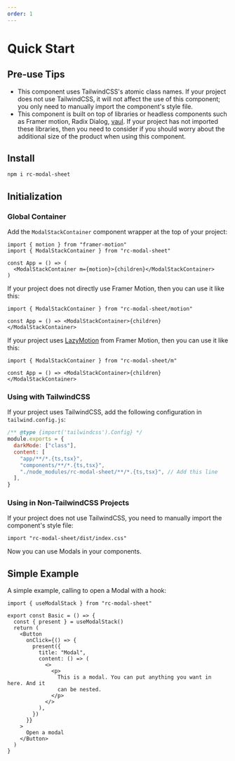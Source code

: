```yaml
---
order: 1
---
```


# Quick Start

## Pre-use Tips

- This component uses TailwindCSS's atomic class names. If your project does not use TailwindCSS, it will not affect the use of this component; you only need to manually import the component's style file.
- This component is built on top of libraries or headless components such as Framer motion, Radix Dialog, [vaul](https://github.com/emilkowalski/vaul). If your project has not imported these libraries, then you need to consider if you should worry about the additional size of the product when using this component.

## Install

```bash
npm i rc-modal-sheet
```

## Initialization

### Global Container

Add the `ModalStackContainer` component wrapper at the top of your project:

```tsx
import { motion } from "framer-motion"
import { ModalStackContainer } from "rc-modal-sheet"

const App = () => (
  <ModalStackContainer m={motion}>{children}</ModalStackContainer>
)
```

If your project does not directly use Framer Motion, then you can use it like this:

```tsx
import { ModalStackContainer } from "rc-modal-sheet/motion"

const App = () => <ModalStackContainer>{children}</ModalStackContainer>
```

If your project uses [LazyMotion](https://www.framer.com/motion/lazy-motion/) from Framer Motion, then you can use it like this:

```tsx
import { ModalStackContainer } from "rc-modal-sheet/m"

const App = () => <ModalStackContainer>{children}</ModalStackContainer>
```

### Using with TailwindCSS

If your project uses TailwindCSS, add the following configuration in `tailwind.config.js`:

```js
/** @type {import('tailwindcss').Config} */
module.exports = {
  darkMode: ["class"],
  content: [
    "app/**/*.{ts,tsx}",
    "components/**/*.{ts,tsx}",
    "./node_modules/rc-modal-sheet/**/*.{ts,tsx}", // Add this line
  ],
}
```

### Using in Non-TailwindCSS Projects

If your project does not use TailwindCSS, you need to manually import the component's style file:

```tsx
import "rc-modal-sheet/dist/index.css"
```

Now you can use Modals in your components.

## Simple Example

A simple example, calling to open a Modal with a hook:

```tsx
import { useModalStack } from "rc-modal-sheet"

export const Basic = () => {
  const { present } = useModalStack()
  return (
    <Button
      onClick={() => {
        present({
          title: "Modal",
          content: () => (
            <>
              <p>
                This is a modal. You can put anything you want in here. And it
                can be nested.
              </p>
            </>
          ),
        })
      }}
    >
      Open a modal
    </Button>
  )
}
```


<Basic />
